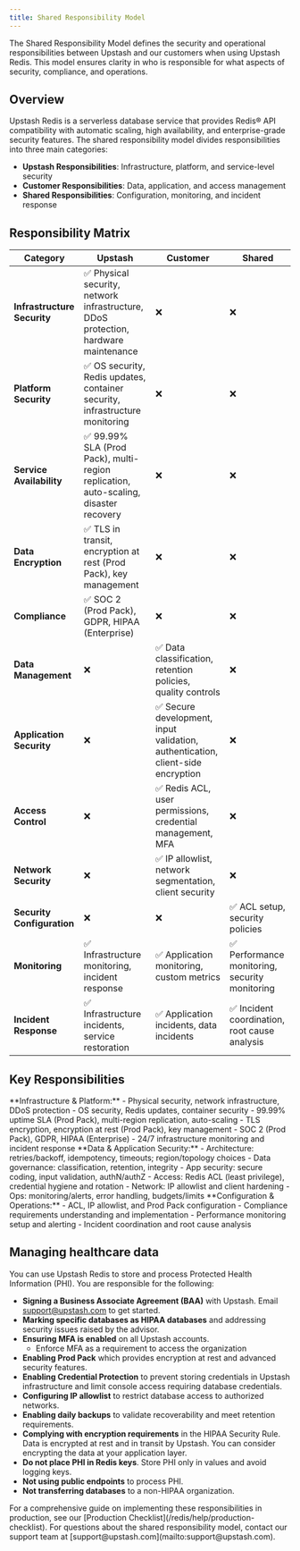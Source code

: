 ```yaml
---
title: Shared Responsibility Model
---
```


The Shared Responsibility Model defines the security and operational responsibilities between Upstash and our customers when using Upstash Redis. This model ensures clarity in who is responsible for what aspects of security, compliance, and operations.

## Overview

Upstash Redis is a serverless database service that provides Redis® API compatibility with automatic scaling, high availability, and enterprise-grade security features. The shared responsibility model divides responsibilities into three main categories:

- **Upstash Responsibilities**: Infrastructure, platform, and service-level security
- **Customer Responsibilities**: Data, application, and access management
- **Shared Responsibilities**: Configuration, monitoring, and incident response

## Responsibility Matrix

| Category | Upstash | Customer | Shared |
|----------|---------|----------|--------|
| **Infrastructure Security** | ✅ Physical security, network infrastructure, DDoS protection, hardware maintenance | ❌ | ❌ |
| **Platform Security** | ✅ OS security, Redis updates, container security, infrastructure monitoring | ❌ | ❌ |
| **Service Availability** | ✅ 99.99% SLA (Prod Pack), multi-region replication, auto-scaling, disaster recovery | ❌ | ❌ |
| **Data Encryption** | ✅ TLS in transit, encryption at rest (Prod Pack), key management | ❌ | ❌ |
| **Compliance** | ✅ SOC 2 (Prod Pack), GDPR, HIPAA (Enterprise) | ❌ | ❌ |
| **Data Management** | ❌ | ✅ Data classification, retention policies, quality controls | ❌ |
| **Application Security** | ❌ | ✅ Secure development, input validation, authentication, client-side encryption | ❌ |
| **Access Control** | ❌ | ✅ Redis ACL, user permissions, credential management, MFA | ❌ |
| **Network Security** | ❌ | ✅ IP allowlist, network segmentation, client security | ❌ |
| **Security Configuration** | ❌ | ❌ | ✅ ACL setup, security policies |
| **Monitoring** | ✅ Infrastructure monitoring, incident response | ✅ Application monitoring, custom metrics | ✅ Performance monitoring, security monitoring |
| **Incident Response** | ✅ Infrastructure incidents, service restoration | ✅ Application incidents, data incidents | ✅ Incident coordination, root cause analysis |

## Key Responsibilities

<AccordionGroup>
  <Accordion title="Upstash Responsibilities">
    **Infrastructure & Platform:**
    - Physical security, network infrastructure, DDoS protection
    - OS security, Redis updates, container security
    - 99.99% uptime SLA (Prod Pack), multi-region replication, auto-scaling
    - TLS encryption, encryption at rest (Prod Pack), key management
    - SOC 2 (Prod Pack), GDPR, HIPAA (Enterprise)
    - 24/7 infrastructure monitoring and incident response
  </Accordion>

  <Accordion title="Customer Responsibilities">
    **Data & Application Security:**
    - Architecture: retries/backoff, idempotency, timeouts; region/topology choices
    - Data governance: classification, retention, integrity
    - App security: secure coding, input validation, authN/authZ
    - Access: Redis ACL (least privilege), credential hygiene and rotation
    - Network: IP allowlist and client hardening
    - Ops: monitoring/alerts, error handling, budgets/limits
  </Accordion>

  <Accordion title="Shared Responsibilities">
    **Configuration & Operations:**
    - ACL, IP allowlist, and Prod Pack configuration
    - Compliance requirements understanding and implementation
    - Performance monitoring setup and alerting
    - Incident coordination and root cause analysis
  </Accordion>
</AccordionGroup>

## Managing healthcare data

You can use Upstash Redis to store and process Protected Health Information (PHI). You are responsible for the following:

- **Signing a Business Associate Agreement (BAA)** with Upstash. Email [support@upstash.com](mailto:support@upstash.com) to get started.
- **Marking specific databases as HIPAA databases** and addressing security issues raised by the advisor.
- **Ensuring MFA is enabled** on all Upstash accounts.
  - Enforce MFA as a requirement to access the organization
- **Enabling Prod Pack** which provides encryption at rest and advanced security features.
- **Enabling Credential Protection** to prevent storing credentials in Upstash infrastructure and limit console access requiring database credentials.
- **Configuring IP allowlist** to restrict database access to authorized networks.
- **Enabling daily backups** to validate recoverability and meet retention requirements.
- **Complying with encryption requirements** in the HIPAA Security Rule. Data is encrypted at rest and in transit by Upstash. You can consider encrypting the data at your application layer.
- **Do not place PHI in Redis keys**. Store PHI only in values and avoid logging keys.
- **Not using public endpoints** to process PHI.
- **Not transferring databases** to a non-HIPAA organization.
<Note>
  For a comprehensive guide on implementing these responsibilities in production, see our [Production Checklist](/redis/help/production-checklist). For questions about the shared responsibility model, contact our support team at [support@upstash.com](mailto:support@upstash.com).
</Note>


